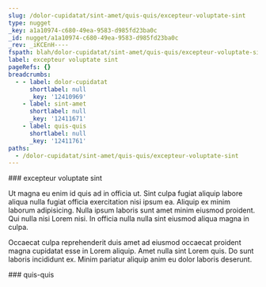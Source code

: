 ```yaml
---
slug: /dolor-cupidatat/sint-amet/quis-quis/excepteur-voluptate-sint
type: nugget
_key: a1a10974-c680-49ea-9583-d985fd23ba0c
_id: nugget/a1a10974-c680-49ea-9583-d985fd23ba0c
_rev: _iKCEnH----
fspath: blah/dolor-cupidatat/sint-amet/quis-quis/excepteur-voluptate-sint.md
label: excepteur voluptate sint
pageRefs: {}
breadcrumbs:
  - - label: dolor-cupidatat
      shortlabel: null
      _key: '12410969'
    - label: sint-amet
      shortlabel: null
      _key: '12411671'
    - label: quis-quis
      shortlabel: null
      _key: '12411761'
paths:
  - /dolor-cupidatat/sint-amet/quis-quis/excepteur-voluptate-sint
---
```


<NuggetArea>
<Nugget slug="/dolor-cupidatat/sint-amet/quis-quis/excepteur-voluptate-sint" type="nugget" _key="a1a10974-c680-49ea-9583-d985fd23ba0c" _id="nugget/a1a10974-c680-49ea-9583-d985fd23ba0c" _rev="_iKCEnH----" fspath="blah/dolor-cupidatat/sint-amet/quis-quis/excepteur-voluptate-sint.md" label="excepteur voluptate sint" paths="/dolor-cupidatat/sint-amet/quis-quis/excepteur-voluptate-sint">
<NuggetBody>
### excepteur voluptate sint

Ut magna eu enim id quis ad in officia ut. Sint culpa fugiat aliquip labore aliqua nulla fugiat officia exercitation nisi ipsum ea. Aliquip ex minim laborum adipisicing. Nulla ipsum laboris sunt amet minim eiusmod proident. Qui nulla nisi Lorem nisi. In officia nulla nulla sint eiusmod aliqua magna in culpa.

Occaecat culpa reprehenderit duis amet ad eiusmod occaecat proident magna cupidatat esse in Lorem aliquip. Amet nulla sint Lorem quis. Do sunt laboris incididunt ex. Minim pariatur aliquip anim eu dolor laboris deserunt.

</NuggetBody>
<Breadcrumbs>
<Crumbs>
<Crumb _key="12410969" label="dolor-cupidatat" /><Crumb _key="12411671" label="sint-amet" /><Crumb _key="12411761" label="quis-quis" />
</Crumbs>
</Breadcrumbs>
</Nugget>

<NuggetsInbound>
</NuggetsInbound>
<NuggetsOutbound>
</NuggetsOutbound>
</NuggetArea>
<PassagesInbound>
<Passage direction="inbound" type="passage" _key="12411761" _id="passage/12411761" _rev="_iKCEnG6--A" label="quis-quis" passage="quis-quis" fspath="blah/dolor-cupidatat/sint-amet/quis-quis" paths="/dolor-cupidatat/sint-amet/quis-quis" slug="/dolor-cupidatat/sint-amet/quis-quis">
<NuggetBody>
### quis-quis

</NuggetBody>
<Breadcrumbs>
<Crumbs>
<Crumb _key="12410969" label="dolor-cupidatat" /><Crumb _key="12411671" label="sint-amet" />
</Crumbs>
</Breadcrumbs>
</Passage>

</PassagesInbound>
<PassagesOutbound>
</PassagesOutbound>
